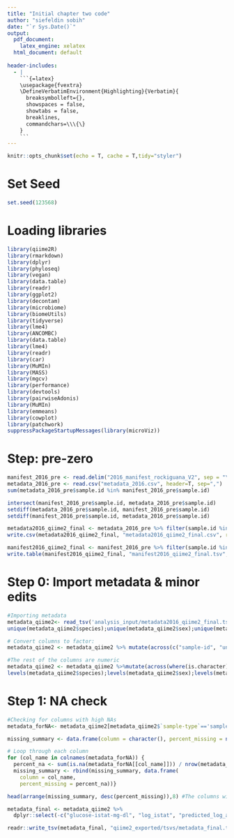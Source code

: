 ```yaml
---
title: "Initial chapter two code"
author: "siefeldin sobih"
date: "`r Sys.Date()`"
output:
  pdf_document:
    latex_engine: xelatex
  html_document: default
  
header-includes:
  - |
    ```{=latex}
    \usepackage{fvextra}
    \DefineVerbatimEnvironment{Highlighting}{Verbatim}{
      breaksymbolleft={}, 
      showspaces = false,
      showtabs = false,
      breaklines,
      commandchars=\\\{\}
    }
    ```
---
```

\newpage
```r
knitr::opts_chunk$set(echo = T, cache = T,tidy="styler")
```
\newpage
# Set Seed
```r
set.seed(123568)
```
\newpage
# Loading libraries
```r
library(qiime2R)
library(rmarkdown)
library(dplyr)
library(phyloseq)
library(vegan)
library(data.table)
library(readr)
library(ggplot2)
library(decontam)
library(microbiome)
library(biomeUtils)
library(tidyverse)
library(lme4)
library(ANCOMBC)
library(data.table)
library(lme4)
library(readr)
library(car)
library(MuMIn)
library(MASS)
library(mgcv)
library(performance)
library(devtools)
library(pairwiseAdonis)
library(MuMIn)
library(emmeans)
library(cowplot)
library(patchwork)
suppressPackageStartupMessages(library(microViz))
```
\newpage
# Step: pre-zero
```r
manifest_2016_pre <- read.delim("2016_manifest_rockiguana_V2", sep = "\t", header = TRUE)
metadata_2016_pre <- read.csv("metadata_2016.csv", header=T, sep=",")
sum(metadata_2016_pre$sample.id %in% manifest_2016_pre$sample.id)

intersect(manifest_2016_pre$sample.id, metadata_2016_pre$sample.id)
setdiff(metadata_2016_pre$sample.id, manifest_2016_pre$sample.id)
setdiff(manifest_2016_pre$sample.id, metadata_2016_pre$sample.id)

metadata2016_qiime2_final <- metadata_2016_pre %>% filter(sample.id %in% manifest_2016_pre$sample.id)
write.csv(metadata2016_qiime2_final, "metadata2016_qiime2_final.csv", row.names = FALSE)

manifest2016_qiime2_final <- manifest_2016_pre %>% filter(sample.id %in% metadata_2016_pre$sample.id)
write.table(manifest2016_qiime2_final, "manifest2016_qiime2_final.tsv", sep = "\t", quote = FALSE, row.names = FALSE)

```
\newpage
# Step 0: Import metadata & minor edits
```r
#Importing metadata
metadata_qiime2<- read_tsv('analysis_input/metadata2016_qiime2_final.tsv', show_col_types = F)
unique(metadata_qiime2$species);unique(metadata_qiime2$sex);unique(metadata_qiime2$`tourism-level`);unique(metadata_qiime2$reproductive_month);unique(metadata_qiime2$visited)

# Convert columns to factor:
metadata_qiime2 <- metadata_qiime2 %>% mutate(across(c("sample-id", "unique-id","sample-type","reproductive_month","species","site","sex","tourism-level","year","date","month","reproductive_score","visited"), as.factor))

#The rest of the columns are numeric
metadata_qiime2 <- metadata_qiime2 %>%mutate(across(where(is.character), as.numeric))
levels(metadata_qiime2$species);levels(metadata_qiime2$sex);levels(metadata_qiime2$`tourism-level`);levels(metadata_qiime2$reproductive_month);levels(metadata_qiime2$visited)
```
\newpage
# Step 1: NA check
```r
#Checking for columns with high NAs
metadata_forNA<- metadata_qiime2[metadata_qiime2$`sample-type`=='sample',]

missing_summary <- data.frame(column = character(), percent_missing = numeric(), stringsAsFactors = FALSE)

# Loop through each column
for (col_name in colnames(metadata_forNA)) {
  percent_na <- sum(is.na(metadata_forNA[[col_name]])) / nrow(metadata_forNA) * 100
  missing_summary <- rbind(missing_summary, data.frame(
    column = col_name,
    percent_missing = percent_na))}

head(arrange(missing_summary, desc(percent_missing)),8) #The columns with more than 50% NA

metadata_final <- metadata_qiime2 %>%
  dplyr::select(-c("glucose-istat-mg-dl", "log_istat", "predicted_log_accuchek", "progesterone","e2", "follicles", "testosterone", "tail", "log_accuchek", "glucose_accuchek_source","glucose-accuchek-mg-dl"))

readr::write_tsv(metadata_final, "qiime2_exported/tsvs/metadata_final.tsv")
```
